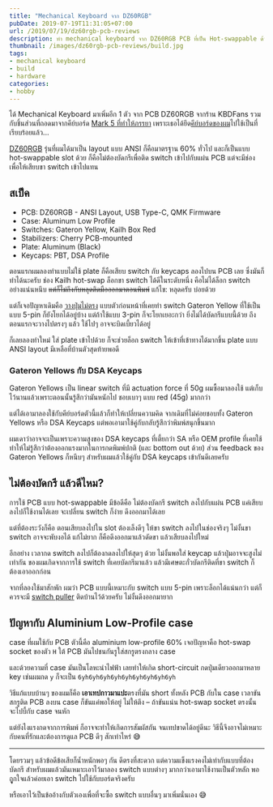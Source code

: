 ```yaml
---
title: "Mechanical Keyboard จาก DZ60RGB"
pubDate: 2019-07-19T11:31:05+07:00
url: /2019/07/19/dz60rgb-pcb-reviews
description: ทำ mechanical keyboard จาก DZ60RGB PCB ที่เป็น Hot-swappable ด้วย
thumbnail: /images/dz60rgb-pcb-reviews/build.jpg
tags:
- mechanical keyboard
- build
- hardware
categories:
- hobby
---
```


ได้ Mechanical Keyboard มาเพิ่มอีก 1 ตัว จาก PCB DZ60RGB จากร้าน KBDFans
รวมกับชิ้นส่วนที่ถอดมาจากคีย์บอร์ด [Mark 5 ที่ทำให้ภรรยา](https://armno.in.th/2019/05/01/custom-mechanical-keyboard-build-2/#mark-5)
เพราะเธอได้ยึด[คีย์บอร์ดของผม](https://armno.in.th/2019/05/01/custom-mechanical-keyboard-build-2/#mark-4)ไปใช้เป็นที่เรียบร้อยแล้ว...

<Picture
  src="/images/dz60rgb-pcb-reviews/build.jpg"
  alt="mechanical keyboard mark 6"
  ratio="3-2"
  caption="Mark 6"
/>

[DZ60RGB](https://kbdfans.com/collections/60/products/dz60rgb-ansi-mechanical-keyboard-pcb) รุ่นที่ผมได้มาเป็น layout แบบ ANSI ก็คือมาตรฐาน 60% ทั่วไป
และก็เป็นแบบ hot-swappable slot ด้วย ก็คือไม่ต้องบัดกรีเพื่อติด switch เข้าไปกับแผ่น PCB แต่จะมีช่องเพื่อให้เสียบขา switch เข้าไปแทน

## สเป็ค

- PCB: DZ60RGB - ANSI Layout, USB Type-C, QMK Firmware
- Case: Aluminum Low Profile
- Switches: Gateron Yellow, Kailh Box Red
- Stabilizers: Cherry PCB-mounted
- Plate: Aluminum (Black)
- Keycaps: PBT, DSA Profile

ตอนแรกผมลองทำแบบไม่ใช้ plate ก็คือเสียบ switch กับ keycaps ลองไปบน PCB เลย
ซึ่งมันก็ทำได้นะครับ ช่อง Kailh hot-swap ล็อกขา switch ได้ดีในระดับหนึ่ง
คือไม่ได้ล็อก switch อย่างแน่นหนึบ <del>แต่ก็ไม่ถึงกับหลุดติดมือออกมาตอนพิมพ์</del>
แก้ไข: หลุดครับ บ่อยด้วย

แต่ก็เจอปัญหาเดิมคือ [วางปุ่มไม่ตรง](https://armno.in.th/2019/06/08/60-percent-mechanical-keyboard-with-arrows/#%E0%B8%9F-%E0%B8%99%E0%B9%80%E0%B8%9A-%E0%B8%A2%E0%B8%A7)
แบบตัวก่อนหน้าที่เคยทำ
switch Gateron Yellow ที่ใช้เป็นแบบ 5-pin ก็ยังโยกได้อยู่บ้าง
แต่ถ้าใช้แบบ 3-pin ก็จะโยกเยอะกว่า
ยิ่งไม่ได้บัดกรีแบบนี้ด้วย ถึงตอนแรกจะวางไปตรงๆ แล้ว ใช้ไปๆ อาจจะบิดเบี้ยวได้อยู่

<Picture
  src="/images/dz60rgb-pcb-reviews/top-view.jpg"
  alt="รูปตอนวาง switch ลงไปบนบอร์ด"
  ratio="3-2"
  caption="สังเกตว่าตัว E, D และเกือบทุกปุ่มในแถวบนนั้นไม่ตรงกันเท่าไหร่ เพราะกดลงไปไม่สุด"
/>

ก็เลยลองทำใหม่ ใส่ plate เข้าไปด้วย ก็จะช่วยล็อก switch ให้เข้าที่เข้าทางได้มากขึ้น
plate แบบ ANSI layout มีเหลือที่บ้านตัวสุดท้ายพอดี

<Picture
  src="/images/dz60rgb-pcb-reviews/with-plate.jpg"
  alt="เรียง switch ใหม่โดยใช้ plate ด้วย"
  ratio="3-2"
  caption="เรียง switch ใหม่โดยใช้ plate ด้วย"
/>

### Gateron Yellows กับ DSA Keycaps

Gateron Yellows เป็น linear switch ที่มี actuation force ที่ 50g
ผมซื้อมาลองใช้ แต่เก็บไว้นานแล้วเพราะตอนนั้นรู้สึกว่ามันหนักไป ชอบเบาๆ แบบ red (45g) มากกว่า

แต่ได้เอามาลองใช้กับคีย์บอร์ดตัวนี้แล้วก็ทำให้เปลี่ยนความคิด จากเดิมที่ไม่ค่อยชอบทั้ง Gateron Yellows หรือ DSA Keycaps แต่พอเอามาใช้คู่กับกลับรู้สึกว่าพิมพ์สนุกขึ้นมาก

ผมเดาว่าอาจจะเป็นเพราะความสูงของ DSA keycaps ที่เตี้ยกว่า SA หรือ OEM profile ที่เคยใช้
ทำให้ไม่รู้สึกว่าต้องออกแรงมากในการกดพิมพ์ปกติ (และ bottom out ด้วย)
ส่วน feedback ของ Gateron Yellows ก็หนึบๆ สำหรับผมแล้วใช้คู่กับ DSA keycaps เข้ากันดีเลยครับ

<Picture
  src="/images/dz60rgb-pcb-reviews/leds.jpg"
  alt="ไฟ LED ที่ติดมากับ PCB เลย"
  ratio="16-9"
  caption="ไฟ LED ที่ติดมากับ PCB เลย แต่ละปุ่มมีไฟ LED ของตัวเอง ปกติจะปิดไว้เพราะไฟมันแยงตา"
/>

## ไม่ต้องบัดกรี แล้วดีไหม?

การใช้ PCB แบบ hot-swappable มีข้อดีคือ ไม่ต้องบัดกรี switch ลงไปกับแผ่น PCB
แค่เสียบลงไปก็ใช้งานได้เลย จะเปลี่ยน switch ก็ง่าย ดึงออกมาได้เลย

แต่ที่ต้องระวังก็คือ ตอนเสียบลงไปใน slot ต้องเล็งดีๆ ให้ขา switch ลงไปในช่องจริงๆ
ไม่งั้นขา switch อาจจะพับงอได้ แก้ไม่ยาก ก็คือดึงออกมาแล้วดัดขา แล้วเสียบลงไปใหม่

อีกอย่าง เวลากด switch ลงไปก็ต้องกดลงไปให้สุดๆ ด้วย ไม่งั้นพอใส่ keycap แล้วปุ่มอาจจะสูงไม่เท่ากัน
ของผมเกิดจากการใช้ switch ที่เคยบัดกรีมาแล้ว แล้วมีเศษตะกั่วบัดกรีติดที่ขา switch
ก็ต้องเอาออกก่อน

จากที่ลองใช้มาสักพัก ผมว่า PCB แบบนี้เหมาะกับ switch แบบ 5-pin
เพราะล็อกได้แน่นกว่า แต่ก็ควรจะมี [switch puller](https://www.google.com/search?tbm=isch&source=hp&biw=1440&bih=803&ei=hUCUXpDNKNi7rQH84ZPgBA&q=keyboard+switch+puller&oq=keyboard+switch+puller&gs_lcp=CgNpbWcQAzICCAAyBggAEAUQHjoFCAAQgwE6BggAEAgQHkorCBcSJzBnODlnMTAyZzg3Zzg2ZzgzZzgzZzg1ZzgyZzgyZzExNGc4N2c4NEodCBgSGTBnMWcxZzFnMWcxZzFnMWcxZzFnNWc1ZzNQlwlYhB1giiFoAHAAeACAAfIBiAGAD5IBBjIxLjAuMZgBAKABAaoBC2d3cy13aXotaW1n&sclient=img&ved=0ahUKEwjQo56smuXoAhXYXSsKHfzwBEwQ4dUDCAY&uact=5) ติดบ้านไว้ด้วยครับ ไม่งั้นดึงออกมายาก

<Picture
  src="/images/dz60rgb-pcb-reviews/side.jpg"
  alt="ถ่ายจากด้านข้าง"
  ratio="3-2"
/>

## ปัญหากับ Aluminium Low-Profile case

case ที่ผมใช้กับ PCB ตัวนี้คือ aluminium low-profile 60%
เจอปัญหาคือ hot-swap socket ของตัว `H` ใต้ PCB
มันไปชนกันรูใส่สกรูตรงกลาง case

และด้วยความที่ case มันเป็นโลหะนำไฟฟ้า เลยทำให้เกิด short-circuit
กดปุ่มเดียวออกมาหลาย key เช่นผมกด `y` ก็จะเป็น `6yh6yh6yh6yh6yh6yh6yh6yh6yh`

วิธีแก้แบบบ้านๆ ของผมก็คือ **เอาเทปกาวมาแปะ**ตรงที่มัน short
ทั้งหลัง PCB กับใน case เวลาขันสกรูติด PCB ลงบน case
ก็ขันแค่พอให้อยู่ ไม่ให้ตึง &ndash; ถ้าขันแน่น hot-swap socket ตรงนั้น
จะไปบี้กับ case จนหัก

แต่ยังไงแรงกดจากการพิมพ์ ก็อาจจะทำให้เกิดการสัมผัสกัน จนเทปขาดได้อยู่ดีนะ
วิธีนี้จึงอาจไม่เหมาะกับคนที่รักและต้องการดูแล PCB ดีๆ สักเท่าไหร่ 😅

<Picture
  src="/images/dz60rgb-pcb-reviews/back.jpg"
  alt="แก้ short-circuit ด้วยเทปกาว"
  ratio="3-2"
  caption="แก้ short-circuit ด้วยเทปกาว"
  width="1200"
/>

-----

โดยรวมๆ แล้วข้อดีข้อเสียก็น้ำหนักพอๆ กัน ดีตรงที่สะดวก แต่ความแข็งแรงคงไม่เท่ากับแบบที่ต้องบัดกรี
สำหรับผมแล้วมันเหมาะเอาไว้มาลอง switch แบบต่างๆ มากกว่าเอามาใช้งานเป็นตัวหลัก
พอถููกใจแล้วค่อยเอา switch ไปใช้กับบอร์ดจริงครับ

หรือเอาไว้เป็นข้ออ้างกับตัวเองเพื่อที่จะซื้อ switch แบบอื่นๆ มาเพิ่มนั่นเอง 😅

